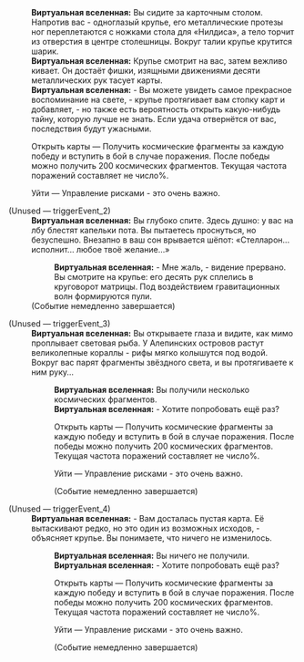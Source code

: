 {{Диалог Начало}}
:'''Виртуальная вселенная:''' Вы сидите за карточным столом. Напротив вас - одноглазый крупье, его металлические протезы ног переплетаются с ножками стола для «Нилдиса», а тело торчит из отверстия в центре столешницы. Вокруг талии крупье крутится шарик.
:'''Виртуальная вселенная:''' Крупье смотрит на вас, затем вежливо кивает. Он достаёт фишки, изящными движениями десяти металлических рук тасует карты.
:'''Виртуальная вселенная:''' - Вы можете увидеть самое прекрасное воспоминание на свете, - крупье протягивает вам стопку карт и добавляет, - но также есть вероятность открыть какую-нибудь тайну, которую лучше не знать. Если удача отвернётся от вас, последствия будут ужасными.
:{{Диалог|Звезда}} Открыть карты &mdash; Получить космические фрагменты за каждую победу и вступить в бой в случае поражения. После победы можно получить 200 космических фрагментов. Текущая частота поражений составляет не&nbsp;число%.
:{{Диалог|Звезда}} Уйти &mdash; Управление рисками - это очень важно.

;(Unused &mdash; triggerEvent_2)
:'''Виртуальная вселенная:''' Вы глубоко спите. Здесь душно: у вас на лбу блестят капельки пота. Вы пытаетесь проснуться, но безуспешно. Внезапно в ваш сон врывается шёпот: «Стелларон... исполнит... любое твоё желание...»
::'''Виртуальная вселенная:''' - Мне жаль, - видение прервано. Вы смотрите на крупье: его десять рук сплелись в круговорот матрицы. Под воздействием гравитационных волн формируются пули.
:;(Событие немедленно завершается)

;(Unused &mdash; triggerEvent_3)
:'''Виртуальная вселенная:''' Вы открываете глаза и видите, как мимо проплывает световая рыба. У Алепинских островов растут великолепные кораллы - рифы мягко колышутся под водой. Вокруг вас парят фрагменты звёздного света, и вы протягиваете к ним руку...
::'''Виртуальная вселенная:''' Вы получили несколько космических фрагментов.
::'''Виртуальная вселенная:''' - Хотите попробовать ещё раз?
::{{Диалог|Звезда}} Открыть карты &mdash; Получить космические фрагменты за каждую победу и вступить в бой в случае поражения. После победы можно получить 200 космических фрагментов. Текущая частота поражений составляет не&nbsp;число%.
::{{Диалог|Звезда}} Уйти &mdash; Управление рисками - это очень важно.
::;(Событие немедленно завершается)

;(Unused &mdash; triggerEvent_4)
:'''Виртуальная вселенная:''' - Вам досталась пустая карта. Её вытаскивают редко, но это один из возможных исходов, - объясняет крупье. Вы понимаете, что ничего не изменилось.
::'''Виртуальная вселенная:''' Вы ничего не получили.
::'''Виртуальная вселенная:''' - Хотите попробовать ещё раз?
::{{Диалог|Звезда}} Открыть карты &mdash; Получить космические фрагменты за каждую победу и вступить в бой в случае поражения. После победы можно получить 200 космических фрагментов. Текущая частота поражений составляет не&nbsp;число%.
::{{Диалог|Звезда}} Уйти &mdash; Управление рисками - это очень важно.
::;(Событие немедленно завершается)
{{Диалог Конец}}